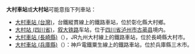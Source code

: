 '''大村車站'''或'''大村站'''可能意指下列車站：

*[[大村車站_(台灣)|大村車站 (台灣)]]，台鐵縱貫線上的鐵路車站，位於彰化縣大村鄉。
*[[大村站_(四川省)|大村站 (四川省)]]，[[叙大铁路|叙大铁路]]车站，位于[[四川省|四川省]][[泸州市|泸州市]][[古蔺县|古蔺县]]境内。
*[[大村車站_(長崎縣)|大村車站 (長崎縣)]]（{{lang|ja|大村駅}}），JR九州大村線上的鐵路車站，位於長崎縣大村市。
*[[大村車站_(兵庫縣)|大村車站 (兵庫縣)]]（{{lang|ja|大村駅}}）：神戶電鐵粟生線上的鐵路車站，位於兵庫縣三木市。

{{消歧义|Cat=三字車站名消歧義}}